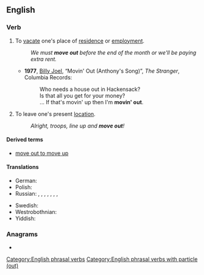 {{also|moveout}}
==English==

===Verb===
{{en-verb|moves out|moving out|moved out}}

# To [[vacate]] one's place of [[residence]] or [[employment]].
#: ''We must '''move out''' before the end of the month or we'll be paying extra rent.''
#* '''1977''', [[w:Billy Joel|Billy Joel]], “Movin' Out (Anthony's Song)”, ''The Stranger'', Columbia Records:
#*: Who needs a house out in Hackensack?
#*: Is that all you get for your money?
#*: ... If that's movin' up then I'm '''movin' out'''.
# To leave one's present [[location]].
#: ''Alright, troops, line up and '''move out'''!''

====Derived terms====
* [[move out to move up]]

====Translations====
{{trans-top|to vacate one's place of residence}}
* German: {{t+|de|ausziehen}}
* Polish: {{t+|pl|wyprowadzać się}}
* Russian: {{t+|ru|съезжа́ть|impf}}, {{t+|ru|съе́хать|pf}}, {{t+|ru|выселя́ться|impf}}, {{t+|ru|вы́селиться|pf}}, {{t+|ru|выезжа́ть|impf}}, {{t+|ru|вы́ехать|pf}}, {{t+|ru|уезжа́ть|impf}}, {{t+|ru|уе́хать|pf}}
{{trans-mid}}
* Swedish: {{t+|sv|flytta ut}}
* Westrobothnian: {{t|gmq-bot|fara häima}}
* Yiddish: {{t|yi|אַרויסקלײַבן|alt=אַרויסקלײַבן זיך|sc=Hebr}}
{{trans-bottom}}

===Anagrams===
* {{anagrams|en|a=emootuv|outmove}}

[[Category:English phrasal verbs]]
[[Category:English phrasal verbs with particle (out)]]